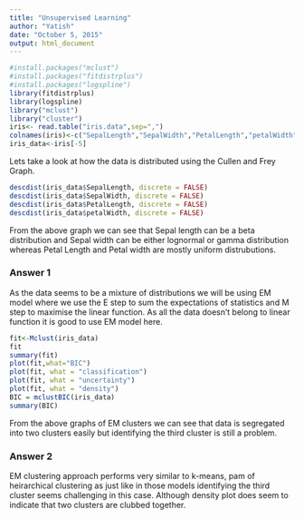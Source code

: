 ```yaml
---
title: "Unsupervised Learning"
author: "Yatish"
date: "October 5, 2015"
output: html_document
---
```


```r
#install.packages("mclust")
#install.packages("fitdistrplus")
#install.packages("logspline")
library(fitdistrplus)
library(logspline)
library("mclust")
library("cluster")
iris<- read.table("iris.data",sep=",")
colnames(iris)<-c("SepalLength","SepalWidth","PetalLength","petalWidth","Species")
iris_data<-iris[-5]
```

Lets take a look at how the data is distributed using the Cullen and Frey Graph.
```r
descdist(iris_data$SepalLength, discrete = FALSE)
descdist(iris_data$SepalWidth, discrete = FALSE)
descdist(iris_data$PetalLength, discrete = FALSE)
descdist(iris_data$petalWidth, discrete = FALSE)
```
From the above graph we can see that  Sepal length can be a beta distribution and Sepal width can be either lognormal or gamma distribution whereas Petal Length and Petal width are mostly uniform distrubutions.

### Answer 1
As the data seems to be a mixture of distributions we will be using EM model where we use the E step to sum the expectations of statistics and M step to maximise the linear function. As all the data doesn't belong to linear function it is good to use EM model here.

```r
fit<-Mclust(iris_data)
fit
summary(fit)
plot(fit,what="BIC")
plot(fit, what = "classification")
plot(fit, what = "uncertainty")
plot(fit, what = "density")
BIC = mclustBIC(iris_data)
summary(BIC)
```

From the above graphs of EM clusters we can see that data is segregated into two clusters easily but identifying the third cluster is still a problem.

### Answer 2
EM clustering approach performs very similar to k-means, pam of heirarchical clustering as just like in those models identifying the third cluster seems challenging in this case. Although density plot does seem to indicate that two clusters are clubbed together.
